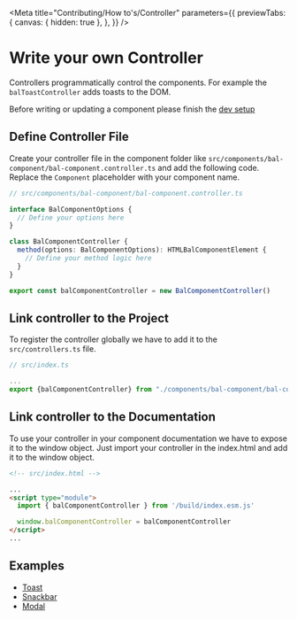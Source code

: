 
<Meta
  title="Contributing/How to's/Controller"
  parameters={{
    previewTabs: {
      canvas: { hidden: true },
    },
  }}
/>

# Write your own Controller

Controllers programmatically control the components. For example the `balToastController` adds toasts to the DOM.

Before writing or updating a component please finish the [dev setup](?path=/docs/contributing-dev-setup--page)

## Define Controller File

Create your controller file in the component folder like `src/components/bal-component/bal-component.controller.ts` and add the following code.
Replace the `Component` placeholder with your component name.

```typescript
// src/components/bal-component/bal-component.controller.ts

interface BalComponentOptions {
  // Define your options here
}

class BalComponentController {
  method(options: BalComponentOptions): HTMLBalComponentElement {
    // Define your method logic here
  }
}

export const balComponentController = new BalComponentController()
```

## Link controller to the Project

To register the controller globally we have to add it to the `src/controllers.ts` file.

```typescript
// src/index.ts

...
export {balComponentController} from "./components/bal-component/bal-component.controller";

```

## Link controller to the Documentation

To use your controller in your component documentation we have to expose it to the window object.
Just import your controller in the index.html and add it to the window object.

```html
<!-- src/index.html -->

...
<script type="module">
  import { balComponentController } from '/build/index.esm.js'

  window.balComponentController = balComponentController
</script>
...
```

## Examples

- [Toast](?path=/docs/components-toast--basic)
- [Snackbar](?path=/docs/components-snackbar--basic)
- [Modal](?path=/docs/components-modal--basic)
